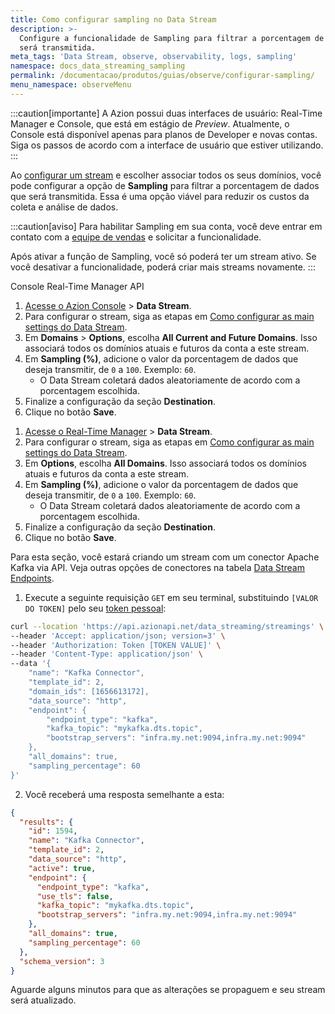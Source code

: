 ```yaml
---
title: Como configurar sampling no Data Stream
description: >-
  Configure a funcionalidade de Sampling para filtrar a porcentagem de dados que
  será transmitida.
meta_tags: 'Data Stream, observe, observability, logs, sampling'
namespace: docs_data_streaming_sampling
permalink: /documentacao/produtos/guias/observe/configurar-sampling/
menu_namespace: observeMenu
---
```



:::caution[importante]
A Azion possui duas interfaces de usuário: Real-Time Manager e Console, que está em estágio de *Preview*. Atualmente, o Console está disponível apenas para planos de Developer e novas contas. Siga os passos de acordo com a interface de usuário que estiver utilizando.
:::

Ao [configurar um stream](/pt-br/documentacao/produtos/guias/como-usar-data-stream/) e escolher associar todos os seus domínios, você pode configurar a opção de **Sampling** para filtrar a porcentagem de dados que será transmitida. Essa é uma opção viável para reduzir os custos da coleta e análise de dados.

:::caution[aviso]
Para habilitar Sampling em sua conta, você deve entrar em contato com a [equipe de vendas](https://www.azion.com/pt-br/contate-vendas/) e solicitar a funcionalidade.

Após ativar a função de Sampling, você só poderá ter um stream ativo. Se você desativar a funcionalidade, poderá criar mais streams novamente.
:::

<Tabs client:visible>
    <Fragment slot="tab.console">Console</Fragment>
    <Fragment slot="tab.rtm">Real-Time Manager</Fragment>
    <Fragment slot="tab.api">API</Fragment>

<Fragment slot="panel.console">

1. [Acesse o Azion Console](/pt-br/documentacao/produtos/guias/como-acessar-o-rtm/) > **Data Stream**.
2. Para configurar o stream, siga as etapas em [Como configurar as main settings do Data Stream](/pt-br/documentacao/produtos/guias/como-usar-data-stream/).
3. Em **Domains** > **Options**, escolha **All Current and Future Domains**. Isso associará todos os domínios atuais e futuros da conta a este stream.
4. Em **Sampling (%)**, adicione o valor da porcentagem de dados que deseja transmitir, de `0` a `100`. Exemplo: `60`.
    - O Data Stream coletará dados aleatoriamente de acordo com a porcentagem escolhida.
5. Finalize a configuração da seção **Destination**.
6. Clique no botão **Save**.

</Fragment>

<Fragment slot="panel.rtm">

1. [Acesse o Real-Time Manager](https://manager.azion.com/) > **Data Stream**.
2. Para configurar o stream, siga as etapas em [Como configurar as main settings do Data Stream](/pt-br/documentacao/produtos/guias/como-usar-data-stream/).
3. Em **Options**, escolha **All Domains**. Isso associará todos os domínios atuais e futuros da conta a este stream.
4. Em **Sampling (%)**, adicione o valor da porcentagem de dados que deseja transmitir, de `0` a `100`. Exemplo: `60`.
    - O Data Stream coletará dados aleatoriamente de acordo com a porcentagem escolhida.
5. Finalize a configuração da seção **Destination**.
6. Clique no botão **Save**.

</Fragment>

<Fragment slot="panel.api">

Para esta seção, você estará criando um stream com um conector Apache Kafka via API. Veja outras opções de conectores na tabela [Data Stream Endpoints](https://api.azion.com/#04257075-3691-4b5f-b22b-22a5b6653f3f).

1. Execute a seguinte requisição `GET` em seu terminal, substituindo `[VALOR DO TOKEN]` pelo seu [token pessoal](/pt-br/documentacao/produtos/guias/personal-tokens/):

```bash
curl --location 'https://api.azionapi.net/data_streaming/streamings' \
--header 'Accept: application/json; version=3' \
--header 'Authorization: Token [TOKEN VALUE]' \
--header 'Content-Type: application/json' \
--data '{
    "name": "Kafka Connector",
    "template_id": 2,
    "domain_ids": [1656613172],
    "data_source": "http",
    "endpoint": {
        "endpoint_type": "kafka",
        "kafka_topic": "mykafka.dts.topic",
        "bootstrap_servers": "infra.my.net:9094,infra.my.net:9094"
    },
    "all_domains": true,
    "sampling_percentage": 60
}'
```

2. Você receberá uma resposta semelhante a esta:

```json
{
  "results": {
    "id": 1594,
    "name": "Kafka Connector",
    "template_id": 2,
    "data_source": "http",
    "active": true,
    "endpoint": {
      "endpoint_type": "kafka",
      "use_tls": false,
      "kafka_topic": "mykafka.dts.topic",
      "bootstrap_servers": "infra.my.net:9094,infra.my.net:9094"
    },
    "all_domains": true,
    "sampling_percentage": 60
  },
  "schema_version": 3
}
```

Aguarde alguns minutos para que as alterações se propaguem e seu stream será atualizado.

<JourneyAPI />

</Fragment>
</Tabs>
<br /><br />
